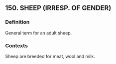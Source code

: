 ## 150. SHEEP (IRRESP. OF GENDER)
### Definition
General term for an adult sheep.

### Contexts
Sheep are breeded for meat, wool and milk.

